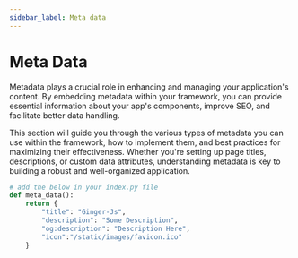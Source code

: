 ```yaml
---
sidebar_label: Meta data
---
```


# Meta Data

Metadata plays a crucial role in enhancing and managing your application's content. By embedding metadata within your framework, you can provide essential information about your app's components, improve SEO, and facilitate better data handling.

This section will guide you through the various types of metadata you can use within the framework, how to implement them, and best practices for maximizing their effectiveness. Whether you're setting up page titles, descriptions, or custom data attributes, understanding metadata is key to building a robust and well-organized application.

```python
# add the below in your index.py file
def meta_data():
    return {
        "title": "Ginger-Js",
        "description": "Some Description",
        "og:description": "Description Here",
        "icon":"/static/images/favicon.ico"
    }
```
